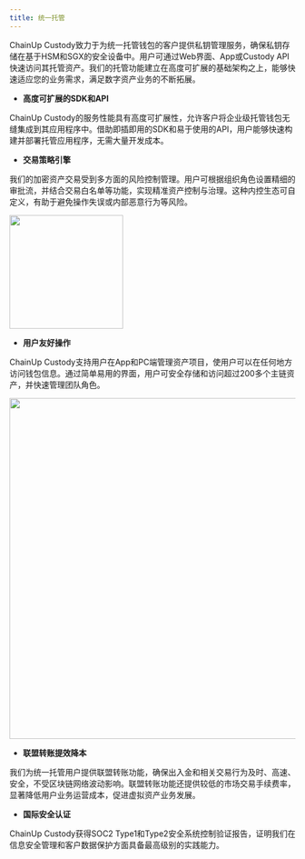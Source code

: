 ```yaml
---
title: 统一托管
---
```


ChainUp Custody致力于为统一托管钱包的客户提供私钥管理服务，确保私钥存储在基于HSM和SGX的安全设备中。用户可通过Web界面、App或Custody API快速访问其托管资产。我们的托管功能建立在高度可扩展的基础架构之上，能够快速适应您的业务需求，满足数字资产业务的不断拓展。

* **高度可扩展的SDK和API**

ChainUp Custody的服务性能具有高度可扩展性，允许客户将企业级托管钱包无缝集成到其应用程序中。借助即插即用的SDK和易于使用的API，用户能够快速构建并部署托管应用程序，无需大量开发成本。

* **交易策略引擎**

我们的加密资产交易受到多方面的风险控制管理。用户可根据组织角色设置精细的审批流，并结合交易白名单等功能，实现精准资产控制与治理。这种内控生态可自定义，有助于避免操作失误或内部恶意行为等风险。

<div className="w-full flex items-center justify-center">
    <img src="images/strategy.png" width="200"/>
</div>

* **用户友好操作**

ChainUp Custody支持用户在App和PC端管理资产项目，使用户可以在任何地方访问钱包信息。通过简单易用的界面，用户可安全存储和访问超过200多个主链资产，并快速管理团队角色。

<div className="w-full flex items-center justify-center">
    <img src="images/joint1.jpeg" width="600"/>
</div>

* **联盟转账提效降本**

我们为统一托管用户提供联盟转账功能，确保出入金和相关交易行为及时、高速、安全，不受区块链网络波动影响。联盟转账功能还提供较低的市场交易手续费率，显著降低用户业务运营成本，促进虚拟资产业务发展。

* **国际安全认证**

ChainUp Custody获得SOC2 Type1和Type2安全系统控制验证报告，证明我们在信息安全管理和客户数据保护方面具备最高级别的实践能力。
